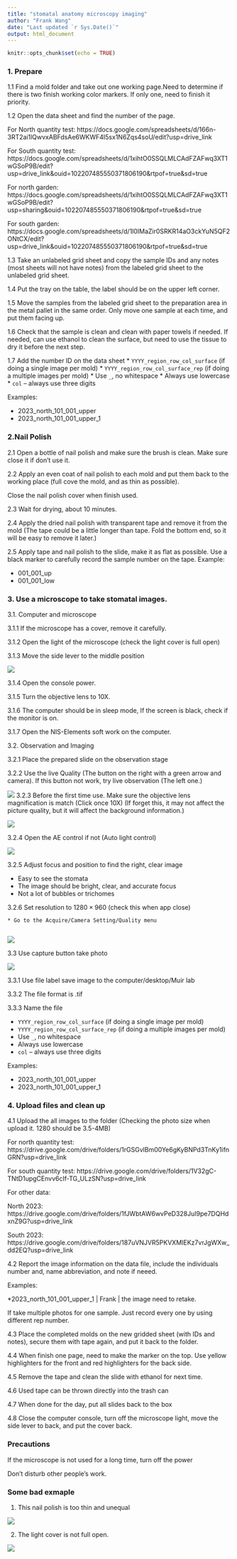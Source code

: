 ```yaml
---
title: "stomatal anatomy microscopy imaging"
author: "Frank Wang"
date: "Last updated `r Sys.Date()`"
output: html_document
---
```


```r
knitr::opts_chunk$set(echo = TRUE)
```


### 1. Prepare

1.1 Find a mold folder and take out one working page.Need to determine if there is two finish working color markers. If only one, need to finish it priority. 

1.2 Open the data sheet and find the number of the page. 

For North quantity test:
https://docs.google.com/spreadsheets/d/166n-3RT2ai1lQwvxABFdsAe6WKWF4I5sx1N6Zqs4soU/edit?usp=drive_link

For South quantity test:
https://docs.google.com/spreadsheets/d/1xihtO0SSQLMLCAdFZAFwq3XT1wGSoP9B/edit?usp=drive_link&ouid=102207485550371806190&rtpof=true&sd=true

For north garden:
https://docs.google.com/spreadsheets/d/1xihtO0SSQLMLCAdFZAFwq3XT1wGSoP9B/edit?usp=sharing&ouid=102207485550371806190&rtpof=true&sd=true

For south garden:
https://docs.google.com/spreadsheets/d/1l0IMaZir0SRKR14aO3ckYuN5QF2ONtCX/edit?usp=drive_link&ouid=102207485550371806190&rtpof=true&sd=true


1.3 Take an unlabeled grid sheet and copy the sample IDs and any notes (most sheets will not have notes) from the labeled grid sheet to the unlabeled grid sheet.

1.4 Put the tray on the table, the label should be on the upper left corner. 

1.5 Move the samples from the labeled grid sheet to the preparation area in the metal pallet in the same order. Only move one sample at each time, and put them facing up. 

1.6 Check that the sample is clean and clean with paper towels if needed. If needed, can use ethanol to clean the surface, but need to use the tissue to dry it before the next step.

1.7 Add the number ID on the data sheet
  * `YYYY_region_row_col_surface` (if doing a single image per mold)
  * `YYYY_region_row_col_surface_rep` (if doing a multiple images per mold)
  * Use `_`, no whitespace 
  * Always use lowercase 
  * `col` – always use three digits 

  Examples: 

  * 2023_north_101_001_upper 
  * 2023_north_101_001_upper_1 

### 2.Nail Polish 

2.1 Open a bottle of nail polish and make sure the brush is clean.
Make sure close it if don't use it.

2.2 Apply an even coat of nail polish to each mold and put them back to the working place (full cove the mold, and as thin as possible). 

Close the nail polish cover when finish used. 

2.3 Wait for drying, about 10 minutes. 

2.4 Apply the dried nail polish with transparent tape and remove it from the mold (The tape could be a little longer than tape. Fold the bottom end, so it will be easy to remove it later.)

2.5 Apply tape and nail polish to the slide, make it as flat as possible. Use a black marker to carefully record the sample number on the tape. Example:

  * 001_001_up
  * 001_001_low

### 3. Use a microscope to take stomatal images.  

3.1. Computer and microscope 

  3.1.1 If the microscope has a cover, remove it carefully. 

  3.1.2 Open the light of the microscope (check the light cover is full open) 
  
  3.1.3 Move the side lever to the middle position
  
![](images/stomatal image computer/image 6.png)

  3.1.4 Open the console power. 

  3.1.5 Turn the objective lens to 10X. 

  3.1.6 The computer should be in sleep mode, If the screen is black, check if the monitor is on. 
  
  3.1.7 Open the NIS-Elements soft work on the computer.  

3.2. Observation and Imaging 

  3.2.1 Place the prepared slide on the observation stage 

  3.2.2 Use the live Quality (The button on the right with a green arrow and camera). If this button not work, try live observation (The left one.)

![](images/stomatal image computer/image 1.png)
  3.2.3 Before the first time use. Make sure the objective lens magnification is match (Click once 10X) (If forget this, it may not affect the picture quality, but it will affect the background information.)
  
![](images/stomatal image computer/image 5.png) 
  
  
  3.2.4 Open the AE control if not (Auto light control) 

![](images/stomatal image computer/image 2.png)

  3.2.5 Adjust focus and position to find the right, clear image
      
  * Easy to see the stomata 
  * The image should be bright, clear, and accurate focus 
  * Not a lot of bubbles or trichomes 
  
  3.2.6 Set resolution to $1280 \times 960$ (check this when app close)
 	    
 	* Go to the Acquire/Camera Setting/Quality menu
 	    
![](images/stomatal image computer/image 4.png)


3.3 Use capture button take photo

![](images/stomatal image computer/image 3.png)

 
  3.3.1 Use file label save image to the computer/desktop/Muir lab 

  3.3.2 The file format is .tif 

  3.3.3 Name the file

  * `YYYY_region_row_col_surface` (if doing a single image per mold)
  * `YYYY_region_row_col_surface_rep` (if doing a multiple images per mold)
  * Use `_`, no whitespace 
  * Always use lowercase 
  * `col` – always use three digits 

  Examples: 

  * 2023_north_101_001_upper 
  * 2023_north_101_001_upper_1 

### 4. Upload files and clean up  

  4.1 Upload the all images to the folder (Checking the photo size when upload it. 1280 should be 3.5-4MB) 

  For north quantity test:
https://drive.google.com/drive/folders/1rGSGvlBm00Ye6gKyBNPd3TnKy1ifnGRN?usp=drive_link

  For south quantity test:
  https://drive.google.com/drive/folders/1V32gC-TNtD1upgCEnvv6cIf-TG_ULzSN?usp=drive_link
  
  For other data:

  North 2023: https://drive.google.com/drive/folders/1fJWbtAW6wvPeD328JuI9pe7DQHdxnZ9G?usp=drive_link
  
  South 2023: https://drive.google.com/drive/folders/187uVNJVR5PKVXMIEKz7vrJgWXw_dd2EQ?usp=drive_link

  4.2 Report the image information on the data file, include the individuals number and, name abbreviation, and note if neeed. 

  Examples: 
  
  *2023_north_101_001_upper_1 | Frank | the image need to retake.
  
  If take multiple photos for one sample. Just record every one by using different rep number.
  
  
  4.3 Place the completed molds on the new gridded sheet (with IDs and notes), secure them with tape again, and put it back to the folder. 

  4.4 When finish one page, need to make the marker on the top. Use yellow highlighters for the front and red highlighters for the back side. 
 

  4.5 Remove the tape and clean the slide with ethanol for next time. 
  
  4.6 Used tape can be thrown directly into the trash can 

  4.7 When done for the day, put all slides back to the box 

  4.8 Close the computer console, turn off the microscope light, move the side lever to back, and put the cover back.

 
### Precautions 

If the microscope is not used for a long time, turn off the power 

Don't disturb other people's work. 

### Some bad exmaple

1. This nail polish is too thin and unequal

![](images/stomatal image computer/image 7.png)


2. The light cover is not full open.

![](images/stomatal image computer/image 8.png)

 


